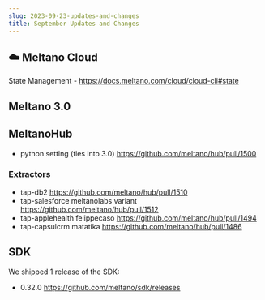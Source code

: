 ```yaml
---
slug: 2023-09-23-updates-and-changes
title: September Updates and Changes
---
```


## ☁️ Meltano Cloud

State Management - https://docs.meltano.com/cloud/cloud-cli#state

## Meltano 3.0


## MeltanoHub

- python setting (ties into 3.0) https://github.com/meltano/hub/pull/1500

### Extractors

- tap-db2 https://github.com/meltano/hub/pull/1510
- tap-salesforce meltanolabs variant https://github.com/meltano/hub/pull/1512
- tap-applehealth felippecaso https://github.com/meltano/hub/pull/1494
- tap-capsulcrm matatika https://github.com/meltano/hub/pull/1486

## SDK

We shipped 1 release of the SDK:

- 0.32.0 https://github.com/meltano/sdk/releases
